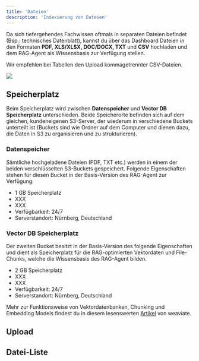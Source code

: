 ```yaml
---
title: 'Dateien'
description: 'Indexierung von Dateien'
---
```


Da sich tiefergehendes Fachwissen oftmals in separaten Dateien befindet (Bsp.: technisches Datenblatt), kannst du über das Dashboard Dateien in den Formaten **PDF, XLS/XLSX, DOC/DOCX, TXT** und **CSV** hochladen und dem RAG-Agent als Wissensbasis zur Verfügung stellen.

Wir empfehlen bei Tabellen den Upload kommagetrennter CSV-Dateien.

<img src="/images/dashboard_files.jpg" />

## Speicherplatz

Beim Speicherplatz wird zwischen **Datenspeicher** und **Vector DB Speicherplatz** unterschieden. Beide Speicherorte befinden sich auf dem gleichen, kundeneigenen S3-Server, der wiederum in verschiedene Buckets unterteilt ist (Buckets sind wie Ordner auf dem Computer und dienen dazu, die Daten in S3 zu organisieren und zu strukturieren).

### Datenspeicher

Sämtliche hochgeladene Dateien (PDF, TXT etc.) werden in einem der beiden verschlüsselten S3-Buckets gespeichert. Folgende Eigenschaften stehen für diesen Bucket in der Basis-Version des RAG-Agent zur Verfügung:
- 1 GB Speicherplatz
- XXX
- XXX
- Verfügbarkeit: 24/7 
- Serverstandort: Nürnberg, Deutschland

### Vector DB Speicherplatz

Der zweiten Bucket besitzt in der Basis-Version des folgende Eigenschaften und dient als Speicherplatz für die RAG-optimierten Vektordaten und File-Chunks, welche die Wissensbasis des RAG-Agent bilden.
- 2 GB Speicherplatz
- XXX
- XXX
- Verfügbarkeit: 24/7 
- Serverstandort: Nürnberg, Deutschland

<Tip>Mehr zur Funktionsweise von Vektordatenbanken, Chunking und Embedding Models findest du in diesem lesenswerten <a href="https://weaviate.io/blog/what-is-agentic-rag" target="_blank">Artikel</a> von weaviate.</Tip>





## Upload

## Datei-Liste

